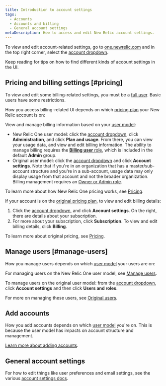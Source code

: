 ```yaml
---
title: Introduction to account settings
tags:
  - Accounts
  - Accounts and billing
  - General account settings
metaDescription: How to access and edit New Relic account settings.
---
```


To view and edit account-related settings, go to [one.newrelic.com](https://one.newrelic.com) and in the top right corner, select the [account dropdown](/docs/using-new-relic/welcome-new-relic/get-started/glossary#account-dropdown). 

Keep reading for tips on how to find different kinds of account settings in the UI. 

## Pricing and billing settings [#pricing]

To view and edit some billing-related settings, you must be a [full user](/docs/accounts/accounts-billing/new-relic-one-user-management/new-relic-one-user-model-understand-user-structure/#user-type). Basic users have some restrictions.

How you access billing-related UI depends on which [pricing plan](/docs/accounts/original-accounts-billing/original-product-based-pricing/overview-changes-pricing-user-model#pricing-plans) your New Relic account is on: 

<CollapserGroup>
<Collapser className="freq-link" id="new-relic-one-pricing" title="New Relic One pricing UI">

View and manage billing information based on your [user model](/docs/accounts/original-accounts-billing/original-product-based-pricing/overview-changes-pricing-user-model/#user-models):

* New Relic One user model: click the [account dropdown](/docs/using-new-relic/welcome-new-relic/get-started/glossary#account-dropdown), click **Administration**, and click **Plan and usage**. From there, you can view your usage data, and view and edit billing information. The ability to manage billing requires the [**Billing user** role](https://docs.newrelic.com/docs/accounts/accounts-billing/new-relic-one-user-management/new-relic-one-user-model-understand-user-structure#roles), which is included in the default **Admin** group. 
* Original user model: click the [account dropdown](/docs/using-new-relic/welcome-new-relic/get-started/glossary#account-dropdown) and click **Account settings**. Note that if you're in an organization that has a master/sub-account structure and you're in a sub-account, usage data may only display usage from that account and not the broader organization. Billing management requires an [Owner or Admin role](https://docs.newrelic.com/docs/accounts/original-accounts-billing/original-users-roles/users-roles-original-user-model#roles). 

To learn more about how New Relic One pricing works, see [Pricing](/docs/accounts/accounts-billing/new-relic-one-pricing-billing/new-relic-one-pricing-billing/). 

</Collapser>

<Collapser className="freq-link" id="original-pricing" title="Original pricing UI">

If your account is on the [original pricing plan](/docs/accounts/original-accounts-billing/original-product-based-pricing/overview-changes-pricing-user-model#pricing-plans), to view and edit billing details: 

1. Click the [account dropdown](/docs/using-new-relic/welcome-new-relic/get-started/glossary#account-dropdown), and click **Account settings**. On the right, there are details about your subscription. 
2. For more about your subscription, click **Subscription**. To view and edit billing details, click **Billing**.

To learn more about original pricing, see [Pricing](/docs/accounts/original-accounts-billing/product-pricing/product-based-pricing). 

</Collapser>
</CollapserGroup>


## Manage users [#manage-users]

How you manage users depends on which [user model](/docs/accounts/original-accounts-billing/original-product-based-pricing/overview-changes-pricing-user-model/#user-models) your users are on:

<CollapserGroup>
<Collapser className="freq-link" id="new-relic-one-user-model" title="New Relic One user model">

For managing users on the New Relic One user model, see [Manage users](/docs/accounts/accounts-billing/new-relic-one-user-management/add-manage-users-groups-roles/#where).

</Collapser>

<Collapser className="freq-link" id="original-user-model" title="Original user model">

To manage users on the original user model: from the [account dropdown](/docs/using-new-relic/welcome-new-relic/get-started/glossary#account-dropdown), click **Account settings** and then click **Users and roles**. 

For more on managing these users, see [Original users](/docs/accounts/original-accounts-billing/original-users-roles/users-roles-original-user-model/).

</Collapser>
</CollapserGroup>

## Add accounts 

How you add accounts depends on which [user model](/docs/accounts/original-accounts-billing/original-product-based-pricing/overview-changes-pricing-user-model/#user-models) you're on. This is because the user model has impacts on account structure and management. 

[Learn more about adding accounts](https://docs.newrelic.com/docs/accounts/accounts-billing/account-structure/mastersub-account-structure#creating).

## General account settings

For how to edit things like user preferences and email settings, see the various [account settings docs](/docs/accounts). 

